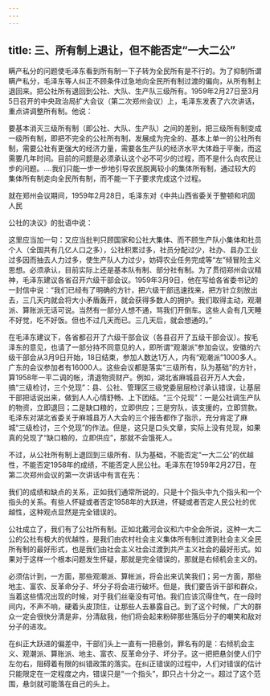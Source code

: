 ```yaml
---
---
---
```

title: 三、所有制上退让，但不能否定“一大二公”
---



瞒产私分的问题使毛泽东看到所有制一下子转为全民所有是不行的。为了抑制所谓瞒产私分，毛泽东等人纠正不顾条件过急地向全民所有制过渡的偏向，从所有制上退回来。把公社所有退回到公社、大队、生产队三级所有。1959年2月27日至3月5日召开的中央政治局扩大会议（第二次郑州会议）上，毛泽东发表了六次讲话，重点讲调整所有制。他说：

要基本消灭三级所有制（即公社、大队、生产队）之间的差别，把三级所有制变成一级所有制，即把不完全的公社所有制，发展成为完全的、基本上单一的公社所有制，需要公社有更强大的经济力量，需要各生产队的经济水平大体趋于平衡，而这需要几年时间。目前的问题是必须承认这个必不可少的过程，而不是什么向农民让步的问题。....我们只能一步一步地引导农民脱离较小的集体所有制，通过较大的集体所有制走向全民所有制，而不能一下子要求完成这个过程。

就在郑州会议期间，1959年2月28日，毛泽东对《中共山西省委关于整顿和巩固人民

公社的决议》的批语中说：

这里应当加一句：又应当批判只顾国家和公社大集体、而不顾生产队小集体和社员个人（全国共有几亿人口之多），公社积累过多，社员分配过少，社办、县办工业过多因而抽去人力过多，使生产队人力过少，妨碍农业任务完成等“左”倾冒险主义思想。必须承认，目前实际上还是基本队有制、部分社有制。为了贯彻郑州会议精神，毛泽东建议各省召开六级干部会议。1959年3月9日，他在写给各省委书记的一封信中说：“我们已经有了明确的方针，把六级干部迅速找来，把方针立刻放出去，三几天内就会将大小矛盾轰开，就会获得多数人的拥护。我们取得主动，观潮派、算账派无话可说。当然有一部分人想不通，骂我们开倒车。这些人会有几天睡不好觉，吃不好饭。但也不过几天而已。三几天后，就会想通的。”

在毛泽东建议下，各省都召开了六级干部会议（各县召开了五级干部会议）。按毛泽东的意见，也请了一部分持不同意见的人，即所谓“观潮派”参加会议。安徽的六级干部会从3月9日开始，18日结束，参加人数达1万人，内有“观潮派”1000多人。广东的会议参加者有16000人。这些会议都是落实“三级所有，队为基础”的方针，算1958年一平二调的帐，清退物资财产。例如，湖北省麻城县召开万人大会，搞“三级检讨，三个兑现”：县、公社、管理区三级党委层层检讨承认错误，让基层干部把话说出来，做到人人心情舒畅、上下团结。“三个兑现”：一是公社调生产队的物资，立即退回；二是缺口粮的，立即供应；三是穷队，该支援的，立即贷款。毛泽东对湖北省委关于麻城县万人大会的三个报告都作了指示，充分肯定了麻城“三级检讨，三个兑现”的作法。但是，这只是口头文章，实际上没有兑现，如果真的兑现了“缺口粮的，立即供应”，那就不会饿死人。

不过，从公社所有制上退回到三级所有、队为基础，不能否定“一大二公”的优越性，不能否定1958年的成绩，不能否定人民公社。毛泽东在1959年2月27日，在第二次郑州会议的第一次讲话中有言在先：

我们的成绩和缺点的关系，正如我们通常所说的，只是十个指头中九个指头和一个指头的关系。有些人怀疑或者否定1958年的大跃进，怀疑或者否定人民公社的优越性，这种观点显然是完全错误的。

公社成立了，我们有了公社所有制。正如北戴河会议和六中全会所说，这种一大二公的公社有极大的优越性，是我们由农村社会主义集体所有制过渡到社会主义全民所有制的最好形式，也是我们由社会主义社会过渡到共产主义社会的最好形式。如果对于这样一个根本问题发生怀疑，那就是完全错误的，那就是右倾机会主义的。

必须估计到，一方面，那些观潮派、算帐派，将会出来讥笑我们；另一方面，那些地主、富农、反革命分子、坏分子将会进行破坏。但是，我们要告诉干部和群众，当着这些情况出现的时候，对于我们丝毫没有可怕。我们应该沉得住气，在一段时间内，不声不响，硬着头皮顶住，让那些人去暴露自己。到了这个时候，广大的群众一定会很快分清是非，分清敌我，他们将会起来粉碎那些落后分子的嘲笑和敌对分子的进攻。

在纠正大跃进的偏差中，干部们头上一直有一把悬剑，罪名有的是：右倾机会主义、观潮派、算账派、地主、富农、反革命分子、坏分子。这一把把悬剑使人们宁左勿右，阻碍着有限的纠错政策的落实。在纠正错误的过程中，人们对错误的估计只能限定在一定程度之内，错误只是“一个指头”，即只占十分之一。超过了这个范围，悬剑就可能落在自己的头上。
